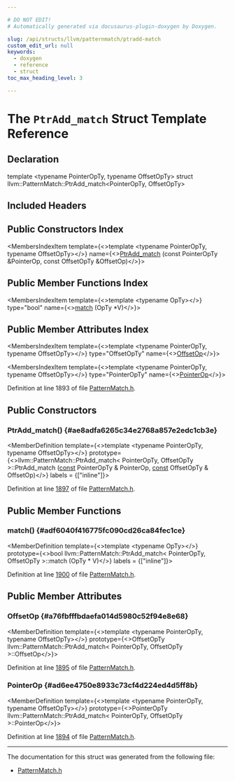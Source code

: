 ```yaml
---

# DO NOT EDIT!
# Automatically generated via docusaurus-plugin-doxygen by Doxygen.

slug: /api/structs/llvm/patternmatch/ptradd-match
custom_edit_url: null
keywords:
  - doxygen
  - reference
  - struct
toc_max_heading_level: 3

---
```





# The `PtrAdd_match` Struct Template Reference

<DoxygenPage pluginConfig={pluginConfig}>



## Declaration

<CodeBlock>template &lt;typename PointerOpTy, typename OffsetOpTy&gt;
struct llvm::PatternMatch::PtrAdd_match&lt;PointerOpTy, OffsetOpTy&gt;</CodeBlock>

## Included Headers

<IncludesList>
<IncludesListItem
  filePath="llvm/IR/PatternMatch.h"
  permalink="/docs/api/files/include/include/llvm/include/llvm/ir/patternmatch-h"
  isLocal="true" />
</IncludesList>

## Public Constructors Index

<MembersIndex>

<MembersIndexItem
  template={<>template &lt;typename PointerOpTy, typename OffsetOpTy&gt;</>}
  name={<><a href="#ae8adfa6265c34e2768a857e2edc1cb3e">PtrAdd&#95;match</a> (const PointerOpTy &amp;PointerOp, const OffsetOpTy &amp;OffsetOp)</>}>
</MembersIndexItem>

</MembersIndex>

## Public Member Functions Index

<MembersIndex>

<MembersIndexItem
  template={<>template &lt;typename OpTy&gt;</>}
  type="bool"
  name={<><a href="#adf6040f416775fc090cd26ca84fec1ce">match</a> (OpTy &#42;V)</>}>
</MembersIndexItem>

</MembersIndex>

## Public Member Attributes Index

<MembersIndex>

<MembersIndexItem
  template={<>template &lt;typename PointerOpTy, typename OffsetOpTy&gt;</>}
  type="OffsetOpTy"
  name={<><a href="#a76fbfffbdaefa014d5980c52f94e8e68">OffsetOp</a></>}>
</MembersIndexItem>

<MembersIndexItem
  template={<>template &lt;typename PointerOpTy, typename OffsetOpTy&gt;</>}
  type="PointerOpTy"
  name={<><a href="#ad6ee4750e8933c73cf4d224ed4d5ff8b">PointerOp</a></>}>
</MembersIndexItem>

</MembersIndex>


Definition at line 1893 of file <a href="/docs/api/files/include/include/llvm/include/llvm/ir/patternmatch-h">PatternMatch.h</a>.

<SectionDefinition>

## Public Constructors

### PtrAdd&#95;match() {#ae8adfa6265c34e2768a857e2edc1cb3e}

<MemberDefinition
  template={<>template &lt;typename PointerOpTy, typename OffsetOpTy&gt;</>}
  prototype={<>llvm::PatternMatch::PtrAdd&#95;match&lt; PointerOpTy, OffsetOpTy &gt;::PtrAdd&#95;match (<a href="/docs/api/files/lib/lib/target/lib/target/aarch64/aarch64promoteconstant-cpp/#a90f8350fecae261c25be85d38b451bff">const</a> PointerOpTy &amp; PointerOp, <a href="/docs/api/files/lib/lib/target/lib/target/aarch64/aarch64promoteconstant-cpp/#a90f8350fecae261c25be85d38b451bff">const</a> OffsetOpTy &amp; OffsetOp)</>}
  labels = {["inline"]}>

Definition at line <a href="/docs/api/files/include/include/llvm/include/llvm/ir/patternmatch-h/#l01897">1897</a> of file <a href="/docs/api/files/include/include/llvm/include/llvm/ir/patternmatch-h">PatternMatch.h</a>.
</MemberDefinition>

</SectionDefinition>

<SectionDefinition>

## Public Member Functions

### match() {#adf6040f416775fc090cd26ca84fec1ce}

<MemberDefinition
  template={<>template &lt;typename OpTy&gt;</>}
  prototype={<>bool llvm::PatternMatch::PtrAdd&#95;match&lt; PointerOpTy, OffsetOpTy &gt;::match (OpTy &#42; V)</>}
  labels = {["inline"]}>

Definition at line <a href="/docs/api/files/include/include/llvm/include/llvm/ir/patternmatch-h/#l01900">1900</a> of file <a href="/docs/api/files/include/include/llvm/include/llvm/ir/patternmatch-h">PatternMatch.h</a>.
</MemberDefinition>

</SectionDefinition>

<SectionDefinition>

## Public Member Attributes

### OffsetOp {#a76fbfffbdaefa014d5980c52f94e8e68}

<MemberDefinition
  template={<>template &lt;typename PointerOpTy, typename OffsetOpTy&gt;</>}
  prototype={<>OffsetOpTy llvm::PatternMatch::PtrAdd&#95;match&lt; PointerOpTy, OffsetOpTy &gt;::OffsetOp</>}>

Definition at line <a href="/docs/api/files/include/include/llvm/include/llvm/ir/patternmatch-h/#l01895">1895</a> of file <a href="/docs/api/files/include/include/llvm/include/llvm/ir/patternmatch-h">PatternMatch.h</a>.
</MemberDefinition>

### PointerOp {#ad6ee4750e8933c73cf4d224ed4d5ff8b}

<MemberDefinition
  template={<>template &lt;typename PointerOpTy, typename OffsetOpTy&gt;</>}
  prototype={<>PointerOpTy llvm::PatternMatch::PtrAdd&#95;match&lt; PointerOpTy, OffsetOpTy &gt;::PointerOp</>}>

Definition at line <a href="/docs/api/files/include/include/llvm/include/llvm/ir/patternmatch-h/#l01894">1894</a> of file <a href="/docs/api/files/include/include/llvm/include/llvm/ir/patternmatch-h">PatternMatch.h</a>.
</MemberDefinition>

</SectionDefinition>

<hr/>

The documentation for this struct was generated from the following file:

<ul>
<li><a href="/docs/api/files/include/include/llvm/include/llvm/ir/patternmatch-h">PatternMatch.h</a></li>
</ul>

</DoxygenPage>

